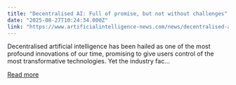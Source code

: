 ```yaml
---
title: "Decentralised AI: Full of promise, but not without challenges"
date: "2025-08-27T10:24:34.000Z"
link: "https://www.artificialintelligence-news.com/news/decentralised-ai-full-of-promise-but-not-without-challenges/"
---
```


Decentralised artificial intelligence has been hailed as one of the most profound innovations of our time, promising to give users control of the most transformative technologies. Yet the industry fac...

[Read more](https://www.artificialintelligence-news.com/news/decentralised-ai-full-of-promise-but-not-without-challenges/)

